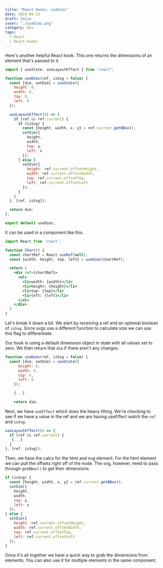 ```yaml
---
title: "React Hooks: useDims"
date: 2019-09-13
draft: false
cover: "./useDims.png"
category: dev
tags:
  - React
  - React hooks
---
```


Here's another helpful React hook. This one returns the dimensions of an element that's passed to it.

```js
import { useState, useLayoutEffect } from "react";

function useDims(ref, isSvg = false) {
  const [dim, setDim] = useState({
    height: 0,
    width: 0,
    top: 0,
    left: 0
  });

  useLayoutEffect(() => {
    if (ref && ref.current) {
      if (isSvg) {
        const {height, width, x, y} = ref.current.getBBox();
        setDim({
          height,
          width,
          top: y,
          left: x
        });
      } else {
        setDim({
          height: ref.current.offsetHeight,
          width: ref.current.offsetWidth,
          top: ref.current.offsetTop,
          left: ref.current.offsetLeft
        });
      }
    }
  }, [ref, isSvg]);

  return dim;
};

export default useDims;
```

It can be used in a component like this.

```jsx {5}
import React from 'react';

function Chart() {
  const chartRef = React.useRef(null);
  const {width, height, top, left} = useDims(chartRef);

  return (
    <div ref={chartRef}>
      <ul>
        <li>width: {width}</li>
        <li>height: {height}</li>
        <li>top: {top}</li>
        <li>left: {left}</li>
      </ul> 
    </div>
  )
}
```

Let's break it down a bit. We start by receiving a ref and an optional boolean of `isSvg`. Since svgs use a different function to calculate size we can use this flag to differentiate.

Our hook is using a default dimension object in state with all values set to zero. We then return that `dim` if there aren't any changes.

```js {2-7}
function useDims(ref, isSvg = false) {
  const [dim, setDim] = useState({
      height: 0,
      width: 0,
      top: 0,
      left: 0
    });

    {...}

    return dim;
```
Next, we have `useEffect` which does the heavy lifting. We're checking to see if we have a value in the ref and we are having useEffect watch the `ref` and `isSvg`.

```js
useLayoutEffect(() => {
  if (ref && ref.current) {
   {...}
  }
}, [ref, isSvg]);
```

Then, we have the calcs for the html and svg element. For the html element we can pull the offsets right off of the node. The svg, however, need to pass through `getBBox()` to get their dimensions.

```js
if (isSvg) {
  const {height, width, x, y} = ref.current.getBBox();
  setDim({
    height,
    width,
    top: y,
    left: x
  });
} else {
  setDim({
    height: ref.current.offsetHeight,
    width: ref.current.offsetWidth,
    top: ref.current.offsetTop,
    left: ref.current.offsetLeft
  });
}
```

Once it's all together we have a quick way to grab the dimensions from elements. You can also use it for multiple elements in the same component.